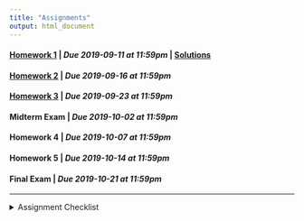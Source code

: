 ```yaml
---
title: "Assignments"
output: html_document
---
```


#### [Homework 1](https://rstudio.cloud/spaces/27975/project/481629){target="_blank"} | *Due 2019-09-11 at 11:59pm* | [Solutions](https://rstudio.cloud/spaces/27975/project/512376){target="_blank}

#### [Homework 2](https://rstudio.cloud/spaces/27975/project/502415){target="_blank"} | *Due 2019-09-16 at 11:59pm*
#### [Homework 3](https://rstudio.cloud/spaces/27975/project/526369){target="_blank"} | *Due 2019-09-23 at 11:59pm*
#### Midterm Exam | *Due 2019-10-02 at 11:59pm*
#### Homework 4 | *Due 2019-10-07 at 11:59pm*
#### Homework 5 | *Due 2019-10-14 at 11:59pm*
#### Final Exam | *Due 2019-10-21 at 11:59pm*

---
<details>
<summary>Assignment Checklist
</summary>

1. Login to [RStudio Cloud](https://rstudio.cloud/)
2. Navigate to the course workspace
3. Click on the homework assignment
4. Click Start or Continue, whichever appears at the top of the assignment
5. Look at `README.md` for homework instructions
6. Make the needed changes to your project (do not make changes after the due date)
</details>